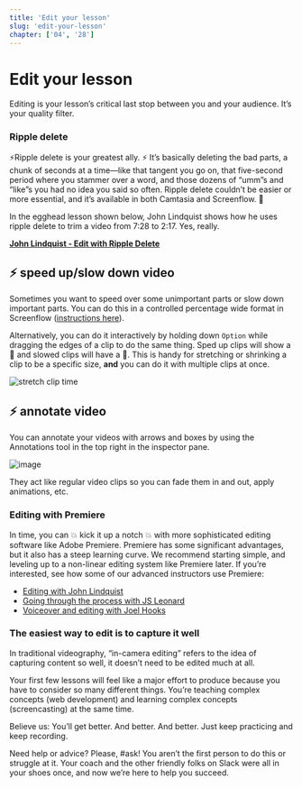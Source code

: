 ```yaml
---
title: 'Edit your lesson'
slug: 'edit-your-lesson'
chapter: ['04', '28']
---
```


# Edit your lesson

Editing is your lesson’s critical last stop between you and your audience. It’s your quality filter.

### Ripple delete

⚡️Ripple delete is your greatest ally. ⚡️ It’s basically deleting the bad parts, a chunk of seconds at a time—like that tangent you go on, that five-second period where you stammer over a word, and those dozens of “umm”s and “like”s you had no idea you said so often. Ripple delete couldn’t be easier or more essential, and it’s available in both Camtasia and Screenflow. 🙌

In the egghead lesson shown below, John Lindquist shows how he uses ripple delete to trim a video from 7:28 to 2:17. Yes, really.

**[John Lindquist - Edit with Ripple Delete](https://egghead.io/lessons/tools-edit-with-ripple-delete)**

## ⚡️ speed up/slow down video

Sometimes you want to speed over some unimportant parts or slow down important parts. You can do this in a controlled percentage wide format in Screenflow ([instructions here](https://www.youtube.com/watch?v=Pu4b-ECFAYk)).

Alternatively, you can do it interactively by holding down `Option` while dragging the edges of a clip to do the same thing. Sped up clips will show a :rabbit2: and slowed clips will have a :turtle:. This is handy for stretching or shrinking a clip to be a specific size, **and** you can do it with multiple clips at once.

![stretch clip time](https://user-images.githubusercontent.com/6764957/52251445-fb72e480-28a0-11e9-8b32-304670ce2e0e.gif)

## ⚡️ annotate video

You can annotate your videos with arrows and boxes by using the Annotations tool in the top right in the inspector pane.

![image](https://user-images.githubusercontent.com/6764957/52251395-ad5de100-28a0-11e9-9b18-e80056582711.png)

They act like regular video clips so you can fade them in and out, apply animations, etc.

### Editing with Premiere

In time, you can 💥 kick it up a notch 💥 with more sophisticated editing software like Adobe Premiere. Premiere has some significant advantages, but it also has a steep learning curve. We recommend starting simple, and leveling up to a non-linear editing system like Premiere later. If you’re interested, see how some of our advanced instructors use Premiere:

- [Editing with John Lindquist](https://www.youtube.com/watch?v=_YqhKP-yZzo&index=1&list=PL219naRJXQKbQJ60WxsuGfTFv7_fvna51)
- [Going through the process with JS Leonard](https://www.youtube.com/watch?v=faINApx4-4g&list=PL219naRJXQKbQJ60WxsuGfTFv7_fvna51&index=2)
- [Voiceover and editing with Joel Hooks](https://www.youtube.com/watch?v=faINApx4-4g&list=PL219naRJXQKbQJ60WxsuGfTFv7_fvna51&index=2)

### The easiest way to edit is to capture it well

In traditional videography, “in-camera editing” refers to the idea of capturing content so well, it doesn’t need to be edited much at all.

Your first few lessons will feel like a major effort to produce because you have to consider so many different things. You’re teaching complex concepts (web development) and learning complex concepts (screencasting) at the same time.

Believe us: You’ll get better. And better. And better. Just keep practicing and keep recording.

Need help or advice? Please, #ask! You aren’t the first person to do this or struggle at it. Your coach and the other friendly folks on Slack were all in your shoes once, and now we’re here to help you succeed.
